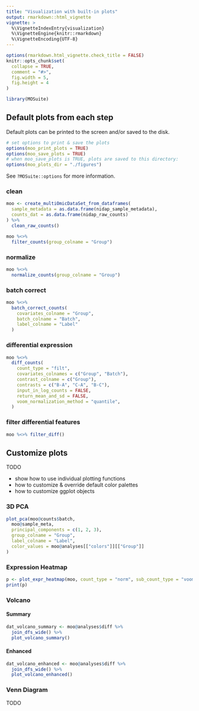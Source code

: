 ```yaml
---
title: "Visualization with built-in plots"
output: rmarkdown::html_vignette
vignette: >
  %\VignetteIndexEntry{visualization}
  %\VignetteEngine{knitr::rmarkdown}
  %\VignetteEncoding{UTF-8}
---
```


```r
options(rmarkdown.html_vignette.check_title = FALSE)
knitr::opts_chunk$set(
  collapse = TRUE,
  comment = "#>",
  fig.width = 5,
  fig.height = 4
)
```

```r
library(MOSuite)
```

## Default plots from each step

Default plots can be printed to the screen and/or saved to the disk.

```r
# set options to print & save the plots
options(moo_print_plots = TRUE)
options(moo_save_plots = TRUE)
# when moo_save_plots is TRUE, plots are saved to this directory:
options(moo_plots_dir = "./figures")
```

See `?MOSuite::options` for more information.

### clean

```r
moo <- create_multiOmicDataSet_from_dataframes(
  sample_metadata = as.data.frame(nidap_sample_metadata),
  counts_dat = as.data.frame(nidap_raw_counts)
) %>%
  clean_raw_counts()
```
```r
moo %<>%
  filter_counts(group_colname = "Group")
```

### normalize

```r
moo %<>%
  normalize_counts(group_colname = "Group")
```

### batch correct

```r
moo %<>%
  batch_correct_counts(
    covariates_colname = "Group",
    batch_colname = "Batch",
    label_colname = "Label"
  )
```

### differential expression

```r
moo %<>%
  diff_counts(
    count_type = "filt",
    covariates_colnames = c("Group", "Batch"),
    contrast_colname = c("Group"),
    contrasts = c("B-A", "C-A", "B-C"),
    input_in_log_counts = FALSE,
    return_mean_and_sd = FALSE,
    voom_normalization_method = "quantile",
  )
```
### filter differential features

```r
moo %<>% filter_diff()
```

## Customize plots

TODO

- show how to use individual plotting functions
- how to customize & override default color palettes
- how to customize ggplot objects

### 3D PCA

```r
plot_pca(moo@counts$batch,
  moo@sample_meta,
  principal_components = c(1, 2, 3),
  group_colname = "Group",
  label_colname = "Label",
  color_values = moo@analyses[["colors"]][["Group"]]
)
```

### Expression Heatmap

```r
p <- plot_expr_heatmap(moo, count_type = "norm", sub_count_type = "voom")
print(p)
```

### Volcano

#### Summary

```r
dat_volcano_summary <- moo@analyses$diff %>%
  join_dfs_wide() %>%
  plot_volcano_summary()
```

#### Enhanced

```r
dat_volcano_enhanced <- moo@analyses$diff %>%
  join_dfs_wide() %>%
  plot_volcano_enhanced()
```


### Venn Diagram

TODO
